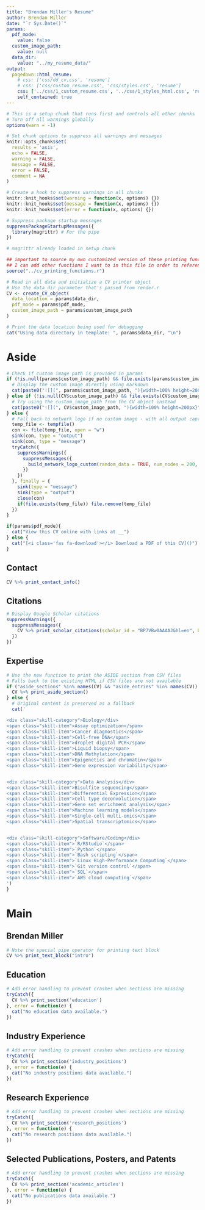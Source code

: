 ```yaml
---
title: "Brendan Miller's Resume"
author: Brendan Miller
date: "`r Sys.Date()`"
params:
  pdf_mode:
    value: false
  custom_image_path:
    value: null
  data_dir:
    value: "../my_resume_data/"
output:
  pagedown::html_resume:
    # css: ['css/dd_cv.css', 'resume']
    # css: ['css/custom_resume.css', 'css/styles.css', 'resume']
    css: ['../css/1_custom_resume.css', '../css/1_styles_html.css', 'resume']
    self_contained: true
---
```


<style>
/* Custom styles for the ASIDE section skills */
.skill-category {
  font-weight: bold;
  display: block;
  margin: 0 !important;
  padding: 0 !important;
  height: 0.7em !important; /* Reduced height */
  line-height: 0.7 !important; /* Reduced line height */
  margin-bottom: 0 !important; /* No space after category header */
  break-inside: avoid !important; /* Prevent category from breaking across pages */
  page-break-inside: avoid !important; /* For older browsers */
}

/* Space between categories but not at the top */
.skill-category:not(:first-of-type) {
  margin-top: 0.6em !important; /* Space between categories */
  margin-bottom: 0 !important; /* No space after category header */
  break-before: auto; /* Allow breaks between categories */
  page-break-before: auto; /* For older browsers */
}

/* Group each category with its items */
.skill-category-group {
  break-inside: avoid !important; /* Keep the entire group together */
  page-break-inside: avoid !important; /* For older browsers */
  display: block;
  margin-bottom: 0.5em;
}

/* Ensure individual elements don't break */
.skill-category, .skill-category ~ .skill-item {
  break-inside: avoid !important; /* Keep categories and their items together */
  page-break-inside: avoid !important; /* For older browsers */
}

.skill-item {
  padding-left: 1em;
  display: block;
  margin-top: -0.35em !important; /* Pull items up closer to category */
  margin-bottom: 0.35em !important; /* Space between items */
  line-height: 1.1; /* Slightly increased line height */
}

/* Category spacing handled by CSS rules on skill-category */

.pagedjs_page:first-of-type .aside {
  margin-top: -50px; /* Move content higher */
}

/* Add spacing between Citations heading and the bar graph */
#citations {
  margin-bottom: 5px;
}

/* Style for the citations section */
#citations + p {
  margin-top: 0;
}
</style>

```r
# This is a setup chunk that runs first and controls all other chunks
# Turn off all warnings globally
options(warn = -1)

# Set chunk options to suppress all warnings and messages
knitr::opts_chunk$set(
  results = 'asis',
  echo = FALSE,
  warning = FALSE,
  message = FALSE,
  error = FALSE,
  comment = NA
)

# Create a hook to suppress warnings in all chunks
knitr::knit_hooks$set(warning = function(x, options) {})
knitr::knit_hooks$set(message = function(x, options) {})
knitr::knit_hooks$set(error = function(x, options) {})

# Suppress package startup messages
suppressPackageStartupMessages({
  library(magrittr) # For the pipe
})

# magrittr already loaded in setup chunk

## important to source my own customized version of these printing functions.
## I can add other functions I want to in this file in order to reference them later in this rmd when rendered.
source("../cv_printing_functions.r")

# Read in all data and initialize a CV printer object
# Use the data_dir parameter that's passed from render.r
CV <- create_CV_object(
  data_location = params$data_dir,
  pdf_mode = params$pdf_mode,
  custom_image_path = params$custom_image_path
)

# Print the data location being used for debugging
cat("Using data directory in template: ", params$data_dir, "\n")
```


Aside
================================================================================

<!-- This is to insert a picture of me instead -->
<!-- ![logo](me.jpg){width=100%} -->

```r
# Check if custom image path is provided in params
if (!is.null(params$custom_image_path) && file.exists(params$custom_image_path)) {
  # Display the custom image directly using markdown
  cat(paste0("![](", params$custom_image_path, "){width=100% height=200px}"))
} else if (!is.null(CV$custom_image_path) && file.exists(CV$custom_image_path)) {
  # Try using the custom_image_path from the CV object instead
  cat(paste0("![](", CV$custom_image_path, "){width=100% height=200px}"))
} else {
  # Fall back to network logo if no custom image - with all output captured and discarded
  temp_file <- tempfile()
  con <- file(temp_file, open = "w")
  sink(con, type = "output")
  sink(con, type = "message")
  tryCatch({
    suppressWarnings({
      suppressMessages({
        build_network_logo_custom(random_data = TRUE, num_nodes = 200, num_edge_factor = 1.8, node_size = 8, margin_top = "-10px", margin_bottom = "0px", width = "100%", height = "200px")
      })
    })
  }, finally = {
    sink(type = "message")
    sink(type = "output")
    close(con)
    if(file.exists(temp_file)) file.remove(temp_file)
  })
}
```

```r
if(params$pdf_mode){
  cat("View this CV online with links at __")
} else {
  cat("[<i class='fas fa-download'></i> Download a PDF of this CV]()")
}
```

Contact {#contact}
--------------------------------------------------------------------------------

```r
CV %>% print_contact_info()
```

Citations {#citations}
--------------------------------------------------------------------------------

```r
# Display Google Scholar citations
suppressWarnings({
  suppressMessages({
    CV %>% print_scholar_citations(scholar_id = "BP7VBw0AAAAJ&hl=en", bar_color = "#4292c6")
  })
})
```

<!-- Software Coding {#skills} -->
<!-- -------------------------------------------------------------------------------- -->
<!-- &nbsp;&nbsp;&nbsp;&nbsp;`R/RStudio`<br />&nbsp;&nbsp;&nbsp;&nbsp;`Python`<br />&nbsp;&nbsp;&nbsp;&nbsp;`Bash scripting`<br />&nbsp;&nbsp;&nbsp;&nbsp;`Linux High-Performance`<br />&nbsp;&nbsp;&nbsp;&nbsp;&nbsp;`Computing` -->


Expertise {#skills}
--------------------------------------------------------------------------------
```r
# Use the new function to print the ASIDE section from CSV files
# Falls back to the existing HTML if CSV files are not available
if ("aside_sections" %in% names(CV) && "aside_entries" %in% names(CV)) {
  CV %>% print_aside_section()
} else {
  # Original content is preserved as a fallback
  cat('

<div class="skill-category">Biology</div>
<span class="skill-item">Assay optimization</span>
<span class="skill-item">Cancer diagnostics</span>
<span class="skill-item">Cell-free DNA</span>
<span class="skill-item">droplet digital PCR</span>
<span class="skill-item">Liquid biopsy</span>
<span class="skill-item">DNA Methylation</span>
<span class="skill-item">Epigenetics and chromatin</span>
<span class="skill-item">Gene expression variability</span>


<div class="skill-category">Data Analysis</div>
<span class="skill-item">Bisulfite sequencing</span>
<span class="skill-item">Differential Expression</span>
<span class="skill-item">Cell type deconvolution</span>
<span class="skill-item">Gene set enrichment analysis</span>
<span class="skill-item">Machine learning models</span>
<span class="skill-item">Single-cell multi-omics</span>
<span class="skill-item">Spatial transcriptomics</span>


<div class="skill-category">Software/Coding</div>
<span class="skill-item">`R/RStudio`</span>
<span class="skill-item">`Python`</span>
<span class="skill-item">`Bash scripting`</span>
<span class="skill-item">`Linux High-Performance Computing`</span>
<span class="skill-item">`Git version control`</span>
<span class="skill-item">`SQL`</span>
<span class="skill-item">`AWS cloud computing`</span>
')
}
```


Main
================================================================================

Brendan Miller {#title}
--------------------------------------------------------------------------------

```r
# Note the special pipe operator for printing text block
CV %>% print_text_block("intro")
```

Education {data-icon=graduation-cap data-concise=true}
--------------------------------------------------------------------------------

```r
# Add error handling to prevent crashes when sections are missing
tryCatch({
  CV %>% print_section('education')
}, error = function(e) {
  cat("No education data available.")
})
```

Industry Experience {data-icon=suitcase}
--------------------------------------------------------------------------------

```r
# Add error handling to prevent crashes when sections are missing
tryCatch({
  CV %>% print_section('industry_positions')
}, error = function(e) {
  cat("No industry positions data available.")
})
```

Research Experience {data-icon=laptop}
--------------------------------------------------------------------------------

```r
# Add error handling to prevent crashes when sections are missing
tryCatch({
  CV %>% print_section('research_positions')
}, error = function(e) {
  cat("No research positions data available.")
})
```

<!-- Teaching Experience {data-icon=chalkboard-teacher} -->
<!-- -------------------------------------------------------------------------------- -->

<!-- ```{r, eval=TRUE, warning=FALSE, message=FALSE} -->
<!-- CV %>% print_section('teaching_positions') -->
<!-- ``` -->


<!-- Selected Data Science Writing {data-icon=chart-line} -->
<!-- -------------------------------------------------------------------------------- -->

<!-- ```{r, eval=TRUE, warning=FALSE, message=FALSE} -->
<!-- CV %>% print_section('data_science_writings') -->
<!-- ``` -->


<!-- Selected Press (About)  {data-icon=newspaper} -->
<!-- -------------------------------------------------------------------------------- -->

<!-- ```{r, eval=TRUE, warning=FALSE, message=FALSE} -->
<!-- CV %>% print_section('about_me_press') -->
<!-- ``` -->


<!-- Selected Press (By)  {data-icon=newspaper} -->
<!-- -------------------------------------------------------------------------------- -->

<!-- ```{r, eval=TRUE, warning=FALSE, message=FALSE} -->
<!-- CV %>% print_section('by_me_press') -->
<!-- ``` -->


<!-- <br> -->
<!-- <br> -->


Selected Publications, Posters, and Patents {data-icon=book}
--------------------------------------------------------------------------------

```r
# Add error handling to prevent crashes when sections are missing
tryCatch({
  CV %>% print_section('academic_articles')
}, error = function(e) {
  cat("No publications data available.")
})
```

<!-- ```{r, eval=TRUE, warning=FALSE, message=FALSE} -->
<!-- CV %>% print_text_block('about_me_press') -->
<!-- ``` -->

<!-- ::: aside -->
<!-- ```{r, eval=TRUE, warning=FALSE, message=FALSE} -->
<!-- CV %>% print_text_block('industy_experience_aside') -->
<!-- ``` -->
<!-- ::: -->

<!-- Disclaimer {#disclaimer} -->
<!-- -------------------------------------------------------------------------------- -->

<!-- ```{r, eval=TRUE, warning=FALSE, message=FALSE} -->
<!-- CV %>% print_text_block('disclaimer') -->
<!-- ``` -->
